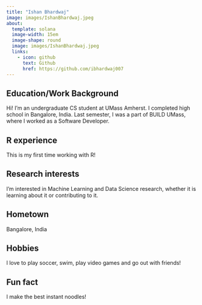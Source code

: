 ```yaml
---
title: "Ishan Bhardwaj"
image: images/IshanBhardwaj.jpeg
about:
  template: solana
  image-width: 15em
  image-shape: round
  image: images/IshanBhardwaj.jpeg
  links:
    - icon: github
      text: Github
      href: https://github.com/ibhardwaj007
---
```


## Education/Work Background

Hi! I'm an undergraduate CS student at UMass Amherst. I completed high school in Bangalore, India. Last semester, I was a part of BUILD UMass, where I worked as a Software Developer.

## R experience

This is my first time working with R!

## Research interests

I'm interested in Machine Learning and Data Science research, whether it is learning about it or contributing to it.

## Hometown

Bangalore, India

## Hobbies

I love to play soccer, swim, play video games and go out with friends!

## Fun fact

I make the best instant noodles!
